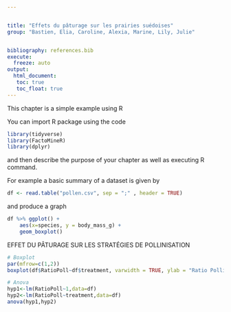 ```yaml
---


title: "Effets du pâturage sur les prairies suédoises"
group: "Bastien, Elia, Caroline, Alexia, Marine, Lily, Julie" 


bibliography: references.bib
execute: 
  freeze: auto
output: 
  html_document:
   toc: true
   toc_float: true
---
```


This chapter is a simple example using R

You can import R package using the code

```r
library(tidyverse)
library(FactoMineR)
library(dplyr)
```


and then describe the purpose of your chapter as well as executing R command.


For example a basic summary of a dataset is given by 

```r
df <- read.table("pollen.csv", sep = ";" , header = TRUE)
```

and produce a graph

```r
df %>% ggplot() +
	aes(x=species, y = body_mass_g) +
	geom_boxplot()  
```

EFFET DU PÂTURAGE SUR LES STRATÉGIES DE POLLINISATION


```r
# Boxplot 
par(mfrow=c(1,2))
boxplot(df$RatioPoll~df$treatment, varwidth = TRUE, ylab = "Ratio Pollinisation", xlab = "treatment", col='blue', main = "")

```
```r
# Anova
hyp1<-lm(RatioPoll~1,data=df)
hyp2<-lm(RatioPoll~treatment,data=df)
anova(hyp1,hyp2)
```